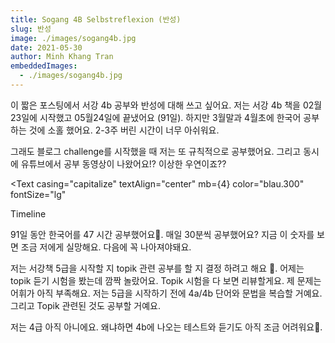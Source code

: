 ```yaml
---
title: Sogang 4B Selbstreflexion (반성)
slug: 반성
image: ./images/sogang4b.jpg
date: 2021-05-30
author: Minh Khang Tran
embeddedImages:
  - ./images/sogang4b.jpg
---
```




이 짧은 포스팅에서 서강 4b 공부와 반성에 대해 쓰고 싶어요. 저는 서강 4b 책을 02월23일에 시작했고 05월24일에 끝냈어요 (91일). 하지만 3월말과 4월초에 한국어 공부 하는 것에 소홀 했어요. 2-3주 버린 시간이 너무 아쉬워요.

그래도 블로그 challenge를 시작했을 때 저는 또 규칙적으로 공부했어요. 그리고 동시에 유튜브에서 공부 동영상이 나왔어요!? 이상한 우연이죠??


<GatsbyImage
  image={getImage(props.embeddedImages[0])}
  alt="Timeline "
  className="post-img"
/>
<Text
  casing="capitalize"
  textAlign="center"
  mb={4}
  color="blau.300"
  fontSize="lg"
>
  Timeline 
</Text>

91일 동안 한국어를 47 시간 공부했어요🤔. 매일 30분씩 공부했어요? 지금 이 숫자를 보면 조금 저에게 실망해요. 다음에 꼭 나아져야돼요.

저는 서강책 5급을 시작할 지 topik 관련 공부를 할 지 결정 하려고 해요 🤔. 어제는 topik 듣기 시험을 봤는데 깜짝 놀랐어요. Topik 시험을 다 보면 리뷰할게요. 제 문제는 어휘가 아직 부족해요. 저는 5급을 시작하기 전에 4a/4b 단어와 문법을 복습할 거예요. 그리고 Topik 관련된 것도 공부할 거예요.

저는 4급 아직 아니에요. 왜냐하면 4b에 나오는 테스트와 듣기도 아직 조금 어려워요🤔.